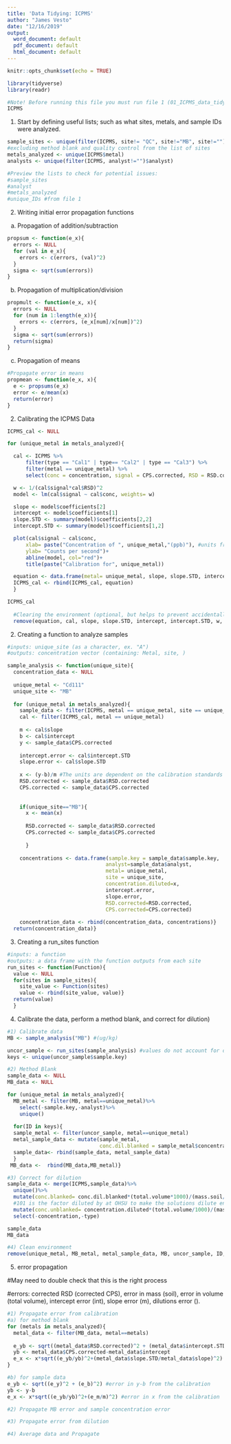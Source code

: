 ```yaml
---
title: 'Data Tidying: ICPMS'
author: "James Vesto"
date: "12/16/2019"
output:
  word_document: default
  pdf_document: default
  html_document: default
---
```


```r
knitr::opts_chunk$set(echo = TRUE)

library(tidyverse)
library(readr)
```

```r
#Note! Before running this file you must run file 1 (01_ICPMS_data_tidying.Rmd)
ICPMS
```

1) Start by defining useful lists; such as what sites, metals, and sample IDs were analyzed.

```r
sample_sites <- unique(filter(ICPMS, site!= "QC", site!="MB", site!="")$site)
#excluding method blank and quality control from the list of sites
metals_analyzed <- unique(ICPMS$metal)
analysts <- unique(filter(ICPMS, analyst!="")$analyst)

#Preview the lists to check for potential issues:
#sample_sites
#analyst
#metals_analyzed
#unique_IDs #from file 1
```

2) Writing initial error propagation functions

  a) Propagation of addition/subtraction
```r
propsum <- function(e_x){
  errors <- NULL
  for (val in e_x){
    errors <- c(errors, (val)^2)
  }
  sigma <- sqrt(sum(errors))
}
```
  b) Propagation of multiplication/division
  
```r
propmult <- function(e_x, x){
  errors <- NULL
  for (num in 1:length(e_x)){
    errors <- c(errors, (e_x[num]/x[num])^2)
  }
  sigma <- sqrt(sum(errors))
  return(sigma)
}

``` 
  c) Propagation of means
  
```r
#Propagate error in means
propmean <- function(e_x, x){
  e <- propsums(e_x)
  error <- e/mean(x)
  return(error)
}
```  

2) Calibrating the ICPMS Data 

```r

ICPMS_cal <- NULL

for (unique_metal in metals_analyzed){

  cal <- ICPMS %>% 
      filter(type == "Cal1" | type== "Cal2" | type == "Cal3") %>% 
      filter(metal == unique_metal) %>%
      select(conc = concentration, signal = CPS.corrected, RSD = RSD.corrected)

  w <- 1/(cal$signal*cal$RSD)^2 
  model <- lm(cal$signal ~ cal$conc, weights= w)

  slope <- model$coefficients[2]
  intercept <- model$coefficients[1]
  slope.STD <- summary(model)$coefficients[2,2]
  intercept.STD <- summary(model)$coefficients[1,2]

  plot(cal$signal ~ cal$conc,
      xlab= paste("Concentration of ", unique_metal,"(ppb)"), #units from the standard solution prepared at OHSU (µg/L)
      ylab= "Counts per second")+ 
      abline(model, col="red")+ 
      title(paste("Calibration for", unique_metal)) 

  equation <- data.frame(metal= unique_metal, slope, slope.STD, intercept, intercept.STD)
  ICPMS_cal <- rbind(ICPMS_cal, equation)
  }

ICPMS_cal
  
  #Clearing the environment (optional, but helps to prevent accidentally using the wrong object!)
  remove(equation, cal, slope, slope.STD, intercept, intercept.STD, w, model, unique_metal)
```

2) Creating a function to analyze samples
```r
#inputs: unique_site (as a character, ex. "A")
#outputs: concentration vector (containing: Metal, site, )

sample_analysis <- function(unique_site){
  concentration_data <- NULL
  
  unique_metal <- "Cd111"
  unique_site <- "MB"
  
  for (unique_metal in metals_analyzed){
    sample_data <- filter(ICPMS, metal == unique_metal, site == unique_site) 
    cal <- filter(ICPMS_cal, metal == unique_metal) 
  
    m <- cal$slope 
    b <- cal$intercept 
    y <- sample_data$CPS.corrected
  
    intercept.error <- cal$intercept.STD
    slope.error <- cal$slope.STD
  
    x <- (y-b)/m #The units are dependent on the calibration standards (Kg/mL)
    RSD.corrected <- sample_data$RSD.corrected
    CPS.corrected <- sample_data$CPS.corrected
    
    
    if(unique_site=="MB"){
      x <- mean(x)
      
      RSD.corrected <- sample_data$RSD.corrected
      CPS.corrected <- sample_data$CPS.corrected
      
      }
  
    concentrations <- data.frame(sample.key = sample_data$sample.key, 
                                analyst=sample_data$analyst,
                                metal= unique_metal,
                                site = unique_site,
                                concentration.diluted=x, 
                                intercept.error, 
                                slope.error,
                                RSD.corrected=RSD.corrected,
                                CPS.corrected=CPS.corrected)
    
    concentration_data <- rbind(concentration_data, concentrations)}
  return(concentration_data)}

```

3) Creating a run_sites function
```r
#inputs: a function
#outputs: a data frame with the function outputs from each site
run_sites <- function(Function){
  value <- NULL
  for(sites in sample_sites){
    site_value <- Function(sites)
    value <- rbind(site_value, value)}
  return(value)
  }
```

4) Calibrate the data, perform a method blank, and correct for dilution)

```r

#1) Calibrate data
MB <- sample_analysis("MB") #(ug/kg)

uncor_sample <- run_sites(sample_analysis) #values do not account for dilutions (ug/kg)
keys <- unique(uncor_sample$sample.key) 

#2) Method Blank
sample_data <- NULL
MB_data <- NULL

for (unique_metal in metals_analyzed){
  MB_metal <- filter(MB, metal==unique_metal)%>%
    select(-sample.key,-analyst)%>%
    unique()
  
  for(ID in keys){
  sample_metal <- filter(uncor_sample, metal==unique_metal)
  metal_sample_data <- mutate(sample_metal, 
                              conc.dil.blanked = sample_metal$concentration.diluted-MB_metal$concentration.diluted)
  sample_data<- rbind(sample_data, metal_sample_data)
  }
 MB_data <-  rbind(MB_data,MB_metal)}

#3) Correct for dilution
sample_data <- merge(ICPMS,sample_data)%>%
  unique()%>%
  mutate(conc.blanked= conc.dil.blanked*(total.volume*1000)/(mass.soil/1000)*101)%>% 
  #101 is the factor diluted by at OHSU to make the solutions dilute enough to run ICPMS on.
  mutate(conc.unblanked= concentration.diluted*(total.volume/1000)/(mass.soil/1000)*101)%>%
  select(-concentration,-type)

sample_data
MB_data

#4) Clean environment
remove(unique_metal, MB_metal, metal_sample_data, MB, uncor_sample, ID, keys, sample_metal)

```

5) error propagation

#May need to double check that this is the right process

#errors: corrected RSD (corrected CPS), error in mass (soil), error in volume (total volume), intercept error (int), slope error (m), dilutions error (). 
```r
#1) Propagate error from calibration 
#a) for method blank
for (metals in metals_analyzed){
  metal_data <- filter(MB_data, metal==metals)
  
  e_yb <- sqrt((metal_data$RSD.corrected)^2 + (metal_data$intercept.STD)^2) #error in y-b from the calibration
  yb <- metal_data$CPS.corrected-metal_data$intercept
  e_x <- x*sqrt((e_yb/yb)^2+(metal_data$slope.STD/metal_data$slope)^2) #error in x from the calibration
}

#b) for sample data 
e_yb <- sqrt((e_y)^2 + (e_b)^2) #error in y-b from the calibration
yb <- y-b
e_x <- x*sqrt((e_yb/yb)^2+(e_m/m)^2) #error in x from the calibration

#2) Propagate MB error and sample concentration error

#3) Propagate error from dilution

#4) Average data and Propagate


```

